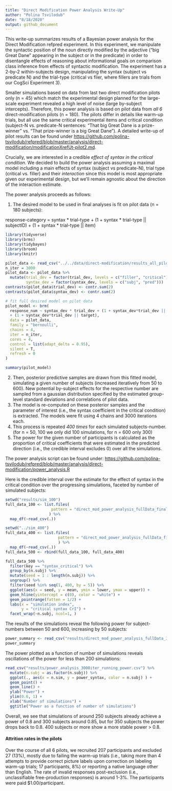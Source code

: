 ```yaml
---
title: "Direct Modification Power Analysis Write-Up"
author: "Polina Tsvilodub"
date: "8/18/2020"
output: github_document
---
```


This write-up summarizes results of a Bayesian power analysis for the Direct Modification refpred experiment. In this experiment, we manipulate the syntactic position of the noun directly modified by the adjective ("big Great Dane" appearing in the subject or in the predicate) in order to disentangle effects of reasoning about informational goals  on comparison class inference from effects of syntactic modification. The experiment has a 2-by-2 within-subjects  design, manipulating the syntax (subject vs predicate N) and the trial-type (critical vs filer, where fillers are trials from our CogSci Experiment 3). 

Smaller simulations based on data from last two direct modification pilots only (n = 45) which match the experimental design planned for the large-scale experiment revealed a high level of noise (large by-subject intercepts).
Therefore, this power analysis is based on pilot data from *all 6* direct-modification pilots (n = 180). The pilots differ in details like warm-up trials, but all use the same critical experimental items and critical condition (subject-N vs. predicate-N sentences: "That big Great Dane is a prize-winner" vs. "That prize-winner is a big Great Dane"). A detailed write-up of pilot results can be found under [https://github.com/polina-tsvilodub/refpred/blob/master/analysis/direct-modification/modificationXrefUt-pilot2.md](https://github.com/polina-tsvilodub/refpred/blob/master/analysis/direct-modification/modificationXrefUt-pilot2.md).

Crucially, we are interested in a credible *effect of syntax in the critical condition*.
We decided to build the power analysis assuming a maximal model including a main effects of syntax (subject vs predicate-N), trial type (critical vs. filler) and their *interaction* since this model is most appropriate given our experimental design, but we'll remain agnostic about the direction of the interaction estimate.

The power analysis proceeds as follows: 

1. The desired model to be used in final analyses is fit on pilot data (n = 180 subjects):

response-category = syntax * trial-type + (1 + syntax * trial-type || subjectID) + (1 + syntax * trial-type || item)

``` r
library(tidyverse)
library(brms)
library(tidybayes)
library(broom)
library(knitr)

pilot_data <- read_csv("../../data/direct-modification/results_all_pilots_tidy.csv")
n_iter = 3000
pilot_data <- pilot_data %>%
  mutate(trial_dev = factor(trial_dev, levels = c("filler", "critical")),
         syntax_dev = factor(syntax_dev, levels = c("subj", "pred")))
contrasts(pilot_data$trial_dev) <- contr.sum(2)
contrasts(pilot_data$syntax_dev) <- contr.sum(2)

# fit full desired model on pilot data
pilot_model <- brm(
  response_num ~ syntax_dev * trial_dev + (1 + syntax_dev*trial_dev || workerid)
  + (1 + syntax_dev*trial_dev || target),
  data = pilot_data,
  family = "bernoulli",
  chains = 4,
  iter = n_iter,
  cores = 4,
  control = list(adapt_delta = 0.95),
  silent = T,
  refresh = 0
)
```

``` r
summary(pilot_model)
```

2. Then, posterior predictive samples are drawn from this fitted model, simulating a given number of subjects (increased iteratively from 50 to 600). New potential by-subject effects for the respective number are sampled from a gaussian distribution specified by the estimated group-level standard deviations and correlations of pilot data.
3. The model is re-computed on these posterior samples and the parameter of interest (i.e., the syntax coefficient in the critical condition) is extracted. The models were fit using 4 chains and 3000 iterations each. 
4. This process is repeated *400 times* for each simulated subjects-number. (for n = 50, 100 we only did 100 simulations, for n = 600 only 300)
5. The power for the given number of participants is calculated as the proportion of critical coefficients that were estimated in the predicted direction (i.e., the credible interval excludes 0) over all the simulations. 

The power analysis script can be found under: [https://github.com/polina-tsvilodub/refpred/blob/master/analysis/direct-modification/power_analysis.R](https://github.com/polina-tsvilodub/refpred/blob/master/analysis/direct-modification/power_analysis.R)

Here is the credible interval over the estimate for the effect of syntax in the critical condition over the progressing simulations, faceted by number of simulated subjects:
```r
setwd("results/sim_100")
full_data_100 <- list.files(
                    pattern = "direct_mod_power_analysis_fullData_final*"
                   ) %>%
  map_df(~read_csv(.))

setwd("../sim_400")
full_data_400 <- list.files(
                       pattern = "direct_mod_power_analysis_fullData_final*"
                       ) %>%
  map_df(~read_csv(.))
full_data_500 <- rbind(full_data_100, full_data_400) 

full_data_500 %>%
  filter(key == "syntax_critical") %>%
  group_by(n.subj) %>%
  mutate(seed = 1 : length(n.subj)) %>% 
  ungroup() %>%
  filter(seed %in% seq(1, 400, by = 5)) %>%
  ggplot(aes(x = seed, y = mean, ymin = lower, ymax = upper)) +
  geom_hline(yintercept = c(0), color = "white") +
  geom_pointrange(fatten = 1/2) +
  labs(x = "simulation index",
       y = "critical syntax CrI") +
  facet_wrap(~n.subj, ncol=1, )
```


The results of the simulations reveal the following power for subject-numbers between 50 and 600, increasing by 50 subjects:
``` r
power_summary <- read_csv("results/direct_mod_power_analysis_fullData_3000iter_500sim_summary.csv")
power_summary
```

The power plotted as a function of number of simulations reveals oscillations of the power for less than 200 simulations:
``` r
read_csv("results/power_analysis_3000iter_running_power.csv") %>%
  mutate(n.subj = as.factor(n.subj)) %>%
  ggplot(., aes(x = n.sim, y = power_syntax, color = n.subj) ) +
  geom_point() +
  geom_line() +
  ylab("Power") +
  ylim(0.6, 1) +
  xlab("Number of simulations") +
  ggtitle("Power as a function of number of simulations")

```

Overall, we see that simulations of around 250 subjects already achieve a power of 0.8 and 300 subjects around 0.85, but for 350 subjects the power drops back to 0.8. 400 subjects or more show a more stable power > 0.8.  

#### Attrition rates in the pilots
Over the course of all 6 pilots, we recruited 207 participants and excluded 27 (13%), mostly due to failing the warm-up trials (i.e., taking more than 4 attempts to provide correct picture labels upon correction on labeling warm-up trials; 17 participants, 8%) or reporting a native language other than English. The rate of invalid responses post-exclusion (i.e., unclassifiable free-production responses) is around 1-3%. The participants were paid $1.00/participant. 
